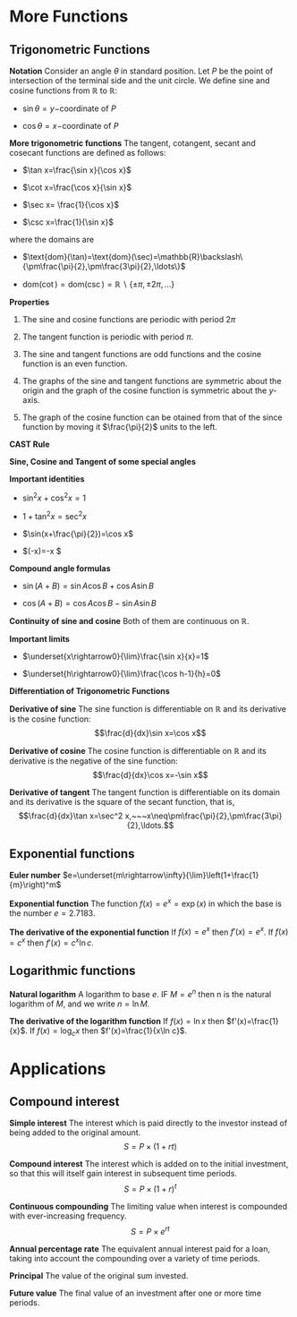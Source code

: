 # More Functions

## Trigonometric Functions {-}

**Notation** Consider an angle $\theta$ in standard position. Let $P$ be the point of intersection of the terminal side and the unit circle. We define sine and cosine functions from $\mathbb{R}$ to $\mathbb{R}$:

- $\sin\theta=y-$coordinate of $P$

- $\cos\theta=x-$coordinate of $P$

**More trigonometric functions** The tangent, cotangent, secant and cosecant functions are defined as follows:

- $\tan x=\frac{\sin x}{\cos x}$

- $\cot x=\frac{\cos x}{\sin x}$

- $\sec x= \frac{1}{\cos x}$

- $\csc x=\frac{1}{\sin x}$

where the domains are 

- $\text{dom}(\tan)=\text{dom}(\sec)=\mathbb{R}\backslash\{\pm\frac{\pi}{2},\pm\frac{3\pi}{2},\ldots\}$

- $\text{dom}(\cot)=\text{dom}(\csc)=\mathbb{R}\backslash\{\pm\pi,\pm2\pi,\ldots\}$

**Properties**

1. The sine and cosine functions are periodic with period $2\pi$

2. The tangent function is periodic with period $\pi$.

3. The sine and tangent functions are odd functions and the cosine function is an even function.

4. The graphs of the sine and tangent functions are symmetric about the origin and the graph of the cosine function is symmetric about the $y$-axis.

5. The graph of the cosine function can be otained from that of the since function by moving it $\frac{\pi}{2}$ units to the left.

**CAST Rule**

**Sine, Cosine and Tangent of some special angles**

**Important identities** 

- $\sin^2 x + \cos^2 x=1$

- $1+\tan^2x=\sec^2x$

- $\sin(x+\frac{\pi}{2})=\cos x$

- $\cos(\pi-x)=-\cos x $

**Compound angle formulas**

- $\sin(A+B)=\sin A\cos B + \cos A\sin B$

- $\cos(A+B)=\cos A\cos B-\sin A\sin B$

**Continuity of sine and cosine** Both of them are continuous on $\mathbb{R}$.

**Important limits**

- $\underset{x\rightarrow0}{\lim}\frac{\sin x}{x}=1$

- $\underset{h\rightarrow0}{\lim}\frac{\cos h-1}{h}=0$

**Differentiation of Trigonometric Functions**

**Derivative of sine** The sine function is differentiable on $\mathbb{R}$ and its derivative is the cosine function:
$$\frac{d}{dx}\sin x=\cos x$$

**Derivative of cosine** The cosine function is differentiable on $\mathbb{R}$ and its derivative is the negative of the sine function:
$$\frac{d}{dx}\cos x=-\sin x$$

**Derivative of tangent** The tangent function is differentiable on its domain and its derivative is the square of the secant function, that is,
$$\frac{d}{dx}\tan x=\sec^2 x,~~~x\neq\pm\frac{\pi}{2},\pm\frac{3\pi}{2},\ldots.$$

## Exponential functions {-}

**Euler number** $e=\underset{m\rightarrow\infty}{\lim}\left(1+\frac{1}{m}\right)^m$

**Exponential function** The function $f(x)=e^x=\exp(x)$ in which the base is the number $e=2.7183$.

**The derivative of the exponential function** If $f(x)=e^x$ then $f'(x)=e^x$. If $f(x)=c^x$ then $f'(x)=c^x\ln c$.

## Logarithmic functions {-}

**Natural logarithm** A logarithm to base $e$. IF $M=e^n$ then n is the natural logarithm of $M$, and we write $n=\ln M$.

**The derivative of the logarithm function** If $f(x)=\ln x$ then $f'(x)=\frac{1}{x}$. If $f(x)=\log_c x$ then $f'(x)=\frac{1}{x\ln c}$.



# Applications

## Compound interest {-}

**Simple interest** The interest which is paid directly to the investor instead of being added to the original amount.
$$S=P\times(1+rt)$$

**Compound interest** The interest which is added on to the initial investment, so that this will itself gain interest in subsequent time periods.
$$S=P\times(1+r)^t$$

**Continuous compounding** The limiting value when interest is compounded with ever-increasing frequency.
$$S=P\times e^{rt}$$

**Annual percentage rate** The equivalent annual interest paid for a loan, taking into account the compounding over a variety of time periods.

**Principal** The value of the original sum invested.

**Future value** The final value of an investment after one or more time periods.


